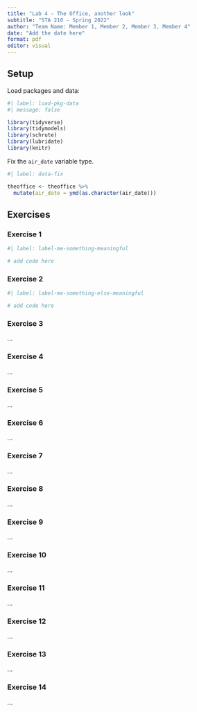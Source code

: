 ```yaml
---
title: "Lab 4 - The Office, another look"
subtitle: "STA 210 - Spring 2022"
author: "Team Name: Member 1, Member 2, Member 3, Member 4"
date: "Add the date here"
format: pdf
editor: visual
---
```


## Setup

Load packages and data:

```r
#| label: load-pkg-data
#| message: false

library(tidyverse)
library(tidymodels)
library(schrute)
library(lubridate)
library(knitr)
```

Fix the `air_date` variable type.

```r
#| label: data-fix

theoffice <- theoffice %>%
  mutate(air_date = ymd(as.character(air_date)))
```

\pagebreak

## Exercises

### Exercise 1

```r
#| label: label-me-something-meaningful

# add code here
```

### Exercise 2

```r
#| label: label-me-something-else-meaningful

# add code here
```

### Exercise 3

...

### Exercise 4

...

### Exercise 5

...

### Exercise 6

...

### Exercise 7

...

### Exercise 8

...

### Exercise 9

...

### Exercise 10

...

### Exercise 11

...

### Exercise 12

...

### Exercise 13

...

### Exercise 14

...
